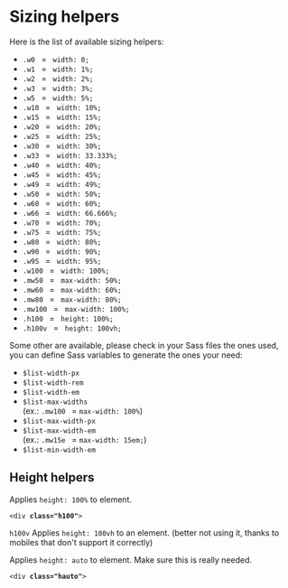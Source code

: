 
<Meta title="Front-End helpers / Sizing" />

# Sizing helpers


Here is the list of available sizing helpers:

<ul class="list-2columns ontablet-list-1column">
  <li><code>.w0 </code> = <code> width: 0;</code></li>
  <li><code>.w1 </code> = <code> width: 1%;</code></li>
  <li><code>.w2 </code> = <code> width: 2%;</code></li>
  <li><code>.w3 </code> = <code> width: 3%;</code></li>
  <li><code>.w5 </code> = <code> width: 5%;</code></li>
  <li><code>.w10 </code> = <code> width: 10%;</code></li>
  <li><code>.w15 </code> = <code> width: 15%;</code></li>
  <li><code>.w20 </code> = <code> width: 20%;</code></li>
  <li><code>.w25 </code> = <code> width: 25%;</code></li>
  <li><code>.w30 </code> = <code> width: 30%;</code></li>
  <li><code>.w33 </code> = <code> width: 33.333%;</code></li>
  <li><code>.w40 </code> = <code> width: 40%;</code></li>
  <li><code>.w45 </code> = <code> width: 45%;</code></li>
  <li><code>.w49 </code> = <code> width: 49%;</code></li>
  <li><code>.w50 </code> = <code> width: 50%;</code></li>
  <li><code>.w60 </code> = <code> width: 60%;</code></li>
  <li><code>.w66 </code> = <code> width: 66.666%;</code></li>
  <li><code>.w70 </code> = <code> width: 70%;</code></li>
  <li><code>.w75 </code> = <code> width: 75%;</code></li>
  <li><code>.w80 </code> = <code> width: 80%;</code></li>
  <li><code>.w90 </code> = <code> width: 90%;</code></li>
  <li><code>.w95 </code> = <code> width: 95%;</code></li>
  <li><code>.w100 </code> = <code> width: 100%;</code></li>
  <li><code>.mw50 </code> = <code> max-width: 50%;</code></li>
  <li><code>.mw60 </code> = <code> max-width: 60%;</code></li>
  <li><code>.mw80 </code> = <code> max-width: 80%;</code></li>
  <li><code>.mw100 </code> = <code> max-width: 100%;</code></li>
  <li><code>.h100 </code> = <code> height: 100%;</code></li>
  <li><code>.h100v </code> = <code> height: 100vh;</code></li>
</ul>

Some other are available, please check in your Sass files the ones used, you can define Sass variables to generate the ones your need:

<ul class="list-2columns ontablet-list-1column">
  <li><code>$list-width-px</code></li>
  <li><code>$list-width-rem</code></li>
  <li><code>$list-width-em</code></li>
  <li><code>$list-max-widths</code><br /> (ex.: <code>.mw100 </code> = <code>max-width: 100%</code>)</li>
  <li><code>$list-max-width-px</code></li>
  <li><code>$list-max-width-em</code><br />  (ex.: <code>.mw15e </code> = <code>max-width: 15em;</code>)</li>
  <li><code>$list-min-width-em</code></li>
</ul>

<h2>Height helpers</h2>

<div class="flex flex-spacebetween mb2 onmobile-flex-column">
  <div class="w49 flex-self-vcenter">
    Applies <code>height: 100%</code> to element.
  </div>
  <div class="w49">
    <pre class=" language-markup prismjs"><code>&lt;div <strong>class="h100"</strong>&gt;
</code></pre>
  </div>
</div>

<code>h100v</code> Applies <code>height: 100vh</code> to an element. (better <span class="uppercase">not</span> using it, thanks to mobiles that don't support it correctly)


<div class="flex flex-spacebetween mb2 onmobile-flex-column">
	<div class="w49 flex-self-vcenter">
	  Applies <code>height: auto</code> to element. Make sure this is really needed.
	</div>
  <div class="w49">
	  <pre class=" language-markup prismjs"><code>&lt;div <strong>class="hauto"</strong>&gt;
  </code></pre>
	</div>
</div>
